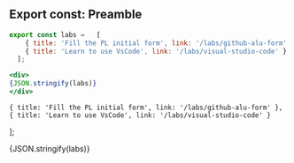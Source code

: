 ## Export const: Preamble

```jsx
export const labs =   [
    { title: 'Fill the PL initial form', link: '/labs/github-alu-form' },
    { title: 'Learn to use VsCode', link: '/labs/visual-studio-code' }
  ];

<div>
{JSON.stringify(labs)}
</div>
```

    { title: 'Fill the PL initial form', link: '/labs/github-alu-form' },
    { title: 'Learn to use VsCode', link: '/labs/visual-studio-code' }
  ];

<div>
{JSON.stringify(labs)}
</div>